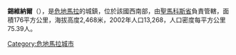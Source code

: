 '''錫維納爾'''（{{lang-es|Sibinal}}），是[[危地馬拉|危地馬拉]]的城鎮，位於該國西南部，由[[聖馬科斯省|聖馬科斯省]]負責管轄，面積176平方公里，海拔高度2,468米，2002年人口13,268，人口密度每平方公里75.39人。

{{coord|15|08|N|92|03|W|display=title|region:GT_type:city_source:GNS-enwiki}}

{{Guatemala-geo-stub}}
[[Category:危地馬拉城市|Category:危地馬拉城市]]